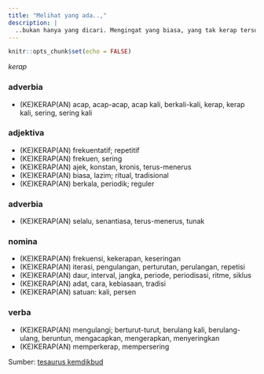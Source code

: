 ```yaml
---
title: "Melihat yang ada..,"
description: |
  ..bukan hanya yang dicari. Mengingat yang biasa, yang tak kerap tersua. 
---
```


```r
knitr::opts_chunk$set(echo = FALSE)
```

*kerap*

### adverbia

- (KE)KERAP(AN) acap, acap-acap, acap kali, berkali-kali, kerap, kerap kali, sering, sering kali 

### adjektiva 

- (KE)KERAP(AN) frekuentatif; repetitif 
- (KE)KERAP(AN) frekuen, sering 
- (KE)KERAP(AN) ajek, konstan, kronis, terus-menerus 
- (KE)KERAP(AN) biasa, lazim; ritual, tradisional 
- (KE)KERAP(AN) berkala, periodik; reguler 

### adverbia 
- (KE)KERAP(AN) selalu, senantiasa, terus-menerus, tunak 

### nomina 
- (KE)KERAP(AN) frekuensi, kekerapan, keseringan 
- (KE)KERAP(AN) iterasi, pengulangan, perturutan, perulangan, repetisi 
- (KE)KERAP(AN) daur, interval, jangka, periode, periodisasi, ritme, siklus 
- (KE)KERAP(AN) adat, cara, kebiasaan, tradisi 
- (KE)KERAP(AN) satuan: kali, persen 

### verba

- (KE)KERAP(AN) mengulangi; berturut-turut, berulang kali, berulang-ulang, beruntun, mengacapkan, mengerapkan, menyeringkan 
- (KE)KERAP(AN) memperkerap, mempersering

Sumber: [tesaurus kemdikbud](http://tesaurus.kemdikbud.go.id/tematis/lema/kerap)


